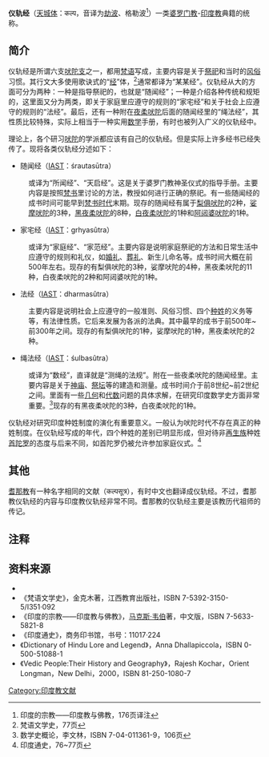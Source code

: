 {{印度教}}
'''仪轨经'''（[[天城体|天城体]]：कल्प，音译为[[劫波|劫波]]、格勒波<ref>印度的宗教——印度教与佛教，176页译注</ref>）一类[[婆罗门教|婆罗门教]]-[[印度教|印度教]]典籍的统称。
== 简介 ==
仪轨经是所谓六支[[吠陀支|吠陀支]]之一，都用[[梵语|梵语]]写成，主要内容是关于[[祭祀|祭祀]]和当时的[[风俗|风俗]]习惯。其行文大多使用歌诀式的“[[契经|经]]”体，<ref>梵语文学史，77页</ref>通常都译为“某某经”。仪轨经从大的方面可分为两种：一种是指导祭祀的，也就是“随闻经”；一种是介绍各种传统和规矩的，这里面又分为两类，即关于家庭里应遵守的规则的“家宅经”和关于社会上应遵守的规则的“法经”。最后，还有一种附在[[夜柔吠陀|夜柔吠陀]]后面的随闻经里的“绳法经”，其性质比较特殊，实际上相当于一种实用[[数学|数学]]手册，有时也被列入广义的仪轨经中。

理论上，各个研习[[吠陀|吠陀]]的学派都应该有自己的仪轨经。但是实际上许多经书已经失传了。现将各类仪轨经分述如下：

* 随闻经（[[IAST|IAST]]：śrautasūtra）

:或译为“所闻经”、“天启经”。这是关于婆罗门教神圣仪式的指导手册。主要内容是按照[[梵书|梵书]]里讨论的方法，教授如何进行正确的祭祀。有一些随闻经的成书时间可能早到[[梵书时代|梵书时代]]末期。现存的随闻经有属于[[梨俱吠陀|梨俱吠陀]]的2种，[[娑摩吠陀|娑摩吠陀]]的3种，[[黑夜柔吠陀|黑夜柔吠陀]]的8种，[[白夜柔吠陀|白夜柔吠陀]]的1种和[[阿闼婆吠陀|阿闼婆吠陀]]的1种。

* 家宅经（[[IAST|IAST]]：gr{{unicode|̥}}hyasûtra）

:或译为“家庭经”、“家范经”。主要内容是说明家庭祭祀的方法和日常生活中应遵守的规则和礼仪，如[[婚礼|婚礼]]、[[葬礼|葬礼]]、新生儿命名等。成书时间大概在前500年左右。现存的有梨俱吠陀的3种，娑摩吠陀的4种，黑夜柔吠陀的11种，白夜柔吠陀的2种和阿闼婆吠陀的1种。

* 法经（[[IAST|IAST]]：dharmasûtra）
:主要内容是说明社会上应遵守的一般准则、风俗习惯、四个[[种姓|种姓]]的义务等等，有法律性质。它后来发展为各派的法典。其中最早的成书于前500年~前300年之间。现存的有梨俱吠陀的1种，娑摩吠陀的1种，黑夜柔吠陀的2种。

* 绳法经（[[IAST|IAST]]：śulbasûtra）
:或译为“数经”，直译就是“测绳的法规”。附在一些夜柔吠陀的随闻经里。主要内容是关于[[神庙|神庙]]、[[祭坛|祭坛]]等的建造和测量。成书时间介于前8世纪~前2世纪之间。里面有一些[[几何|几何]]和[[代数|代数]]问题的具体求解，在研究印度数学史方面非常重要。<ref> 数学史概论，李文林，ISBN 7-04-011361-9，106页 </ref>现存的有黑夜柔吠陀的3种，白夜柔吠陀的1种。

仪轨经对研究印度种姓制度的演化有重要意义。一般认为吠陀时代不存在真正的种姓制度。在仪轨经写成的年代，四个种姓的差别已明显形成，但对待非[[再生族|再生族]]种姓[[首陀罗|首陀罗]]的态度与后来不同，如首陀罗仍被允许参加家庭仪式。<ref>印度通史，76~77页</ref>

== 其他 ==
[[耆那教|耆那教]]有一种名字相同的文献（कल्पसूत्र），有时中文也翻译成仪轨经。不过，耆那教仪轨经的内容与印度教仪轨经非常不同。耆那教的仪轨经主要是该教历代祖师的传记。

== 注释 ==
<references/>

== 资料来源 ==
* {{1911}}
* 《梵语文学史》，金克木著，江西教育出版社，ISBN 7-5392-3150-5/I351·092 
* 《印度的宗教——印度教与佛教》，[[马克斯·韦伯|马克斯·韦伯]]著，中文版，ISBN 7-5633-5821-8
* 《印度通史》，商务印书馆，书号：11017·224 
* 《Dictionary of Hindu Lore and Legend》，Anna Dhallapiccola，ISBN 0-500-51088-1
* 《Vedic People:Their History and Geography》，Rajesh Kochar，Orient Longman，New Delhi，2000，ISBN 81-250-1080-7

{{印度神話}}
[[Category:印度教文献|Category:印度教文献]]
